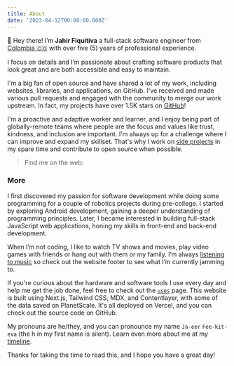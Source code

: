 ```yaml
---
title: About
date: '2023-04-12T00:00:00.000Z'
---
```


👋 Hey there! I’m **Jahir Fiquitiva** a full-stack software engineer from [Colombia 🇨🇴](https://www.google.com/maps/place/Colombia/@4,-72z/) with over five (5) years of professional experience.

I focus on details and I’m passionate about crafting software products that look great and are both accessible and easy to maintain.

I'm a big fan of open source and have shared a lot of my work, including websites, libraries, and applications, on GitHub. I've received and made various pull requests and engaged with the community to merge our work upstream. In fact, my projects have over 1.5K stars on [GitHub](https://github.com/jahirfiquitiva)!

I'm a proactive and adaptive worker and learner, and I enjoy being part of globally-remote teams where people are the focus and values like trust, kindness, and inclusion are important. I'm always up for a challenge where I can improve and expand my skillset. That's why I work on [side projects](/projects) in my spare time and contribute to open source when possible.

> <div className={'flex flex-wrap items-center gap-16'}><span>Find me on the web:</span><SocialLinks /></div>

<h3>More</h3>

I first discovered my passion for software development while doing some programming for a couple of robotics projects during pre-college. I started by exploring Android development, gaining a deeper understanding of programming principles. Later, I became interested in building full-stack JavaScript web applications, honing my skills in front-end and back-end development.

When I’m not coding, I like to watch TV shows and movies, play video games with friends or hang out with them or my family. I’m always [listening to music](/dashboard) so check out the website footer to see what I’m currently jamming to.

If you're curious about the hardware and software tools I use every day and help me get the job done, feel free to check out the [`uses`](/uses) page. This website is built using Next.js, Tailwind CSS, MDX, and Contentlayer, with some of the data saved on PlanetScale. It's all deployed on Vercel, and you can check out the source code on GitHub.

My pronouns are he/they, and you can pronounce my name `Ja-eer` `Fee-kit-eva` (the h in my first name is silent). Learn even more about me at my [timeline](https://timeline.jahir.dev/).

Thanks for taking the time to read this, and I hope you have a great day!